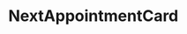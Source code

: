 
<Meta title="Dashboard/NextAppointmentCard" component={NextAppointmentCard} />

# NextAppointmentCard

<Story name="NextAppointmentCard">
    <MockStudent>
        <NextAppointmentCard
            appointments={[
                {
                    id: 44,
                    title: 'Typedigital: Web 3.0',
                    description: '',
                    start: '2023-01-15T15:30:00.000Z',
                    duration: 60,
                    subcourseId: 1,
                    position: 1,
                    total: 10,
                    displayName: 'What the web?',
                    isOrganizer: true,
                    isParticipant: false,
                    isCanceled: false,
                    organizers: [
                        {
                            id: 1,
                            firstname: 'Leon',
                        },
                    ],
                    participants: [],
                    declinedBy: [],
                    appointmentType: 'group',
                    subcourse: { published: true, course: { image: '' } },
                },
                {
                    id: 40,
                    title: 'Typedigital: Web 3.0',
                    description: '',
                    start: new Date().toISOString(),
                    duration: 60,
                    subcourseId: 2,
                    position: 1,
                    total: 10,
                    displayName: 'What the web?',
                    isOrganizer: true,
                    isParticipant: false,
                    isCanceled: false,
                    organizers: [
                        {
                            id: 1,
                            firstname: 'Leon',
                        },
                    ],
                    participants: [],
                    declinedBy: [],
                    appointmentType: 'group',
                    subcourse: { published: true, course: { image: '' } },
                    course: { image: '' },
                },
            ]}
        />
    </MockStudent>
</Story>
